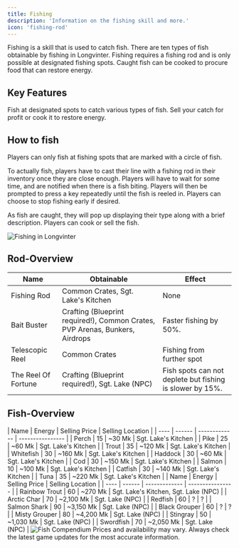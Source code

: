 ```yaml
---
title: Fishing
description: 'Information on the fishing skill and more.'
icon: 'fishing-rod'
---
```


Fishing is a skill that is used to catch fish. There are ten types of fish obtainable by fishing in Longvinter. Fishing requires a fishing rod and is only possible at designated fishing spots. Caught fish can be cooked to procure food that can restore energy.

## Key Features

<CardGroup cols={2}>
  <Card title="Catch Fish" icon="fish">
    Fish at designated spots to catch various types of fish.
  </Card>
  <Card title="Sell or Cook" icon="utensils">
    Sell your catch for profit or cook it to restore energy.
  </Card>
</CardGroup>

## How to fish

Players can only fish at fishing spots that are marked with a circle of fish.

To actually fish, players have to cast their line with a fishing rod in their inventory once they are close enough. Players will have to wait for some time, and are notified when there is a fish biting. Players will then be prompted to press a key repeatedly until the fish is reeled in. Players can choose to stop fishing early if desired.

As fish are caught, they will pop up displaying their type along with a brief description. Players can cook or sell the fish.

<Frame>
  <img src="https://i.imgur.com/369a5K2.png" alt="Fishing in Longvinter" />
</Frame>

## Rod-Overview

| Name | Obtainable | Effect |
| ---- | ---------- | ------ |
| Fishing Rod | Common Crates, Sgt. Lake's Kitchen | None |
| Bait Buster | Crafting (Blueprint required!), Common Crates, PVP Arenas, Bunkers, Airdrops | Faster fishing by 50%. |
| Telescopic Reel | Common Crates| Fishing from further spot |
| The Reel Of Fortune | Crafting (Blueprint required!), Sgt. Lake (NPC) | Fish spots can not deplete but fishing is slower by 15%. |

## Fish-Overview

<Tabs>
  <Tab title="Common Fish">
    | Name | Energy | Selling Price | Selling Location |
    | ---- | ------ | ------------- | ---------------- |
    | Perch | 15 | ~30 Mk | Sgt. Lake's Kitchen |
    | Pike | 25 | ~60 Mk | Sgt. Lake's Kitchen |
    | Trout | 35 | ~120 Mk | Sgt. Lake's Kitchen |
    | Whitefish | 30 | ~160 Mk | Sgt. Lake's Kitchen |
    | Haddock | 30 | ~60 Mk | Sgt. Lake's Kitchen |
    | Cod | 30 | ~150 Mk | Sgt. Lake's Kitchen |
    | Salmon | 10 | ~100 Mk | Sgt. Lake's Kitchen |
    | Catfish | 30 | ~140 Mk | Sgt. Lake's Kitchen |
    | Tuna | 35 | ~220 Mk | Sgt. Lake's Kitchen |
  </Tab>
  <Tab title="Rare Fish">
    | Name | Energy | Selling Price | Selling Location |
    | ---- | ------ | ------------- | ---------------- |
    | Rainbow Trout | 60 | ~270 Mk | Sgt. Lake's Kitchen, Sgt. Lake (NPC) |
    | Arctic Char | 70 | ~2,100 Mk | Sgt. Lake (NPC) |
    | Redfish | 60 | ? | ? |
    | Salmon Shark | 90 | ~3,150 Mk | Sgt. Lake (NPC) |
    | Black Grouper | 60 | ? | ? |
    | Misty Grouper | 80 | ~4,200 Mk | Sgt. Lake (NPC) |
    | Stingray | 50 | ~1,030 Mk | Sgt. Lake (NPC) |
    | Swordfish | 70 | ~2,050 Mk | Sgt. Lake (NPC) |
  </Tab>
</Tabs>


  <img src="https://i.imgur.com/mkuqH1V.png" alt="Fish Compendium" />


<Callout type="info">
  Prices and availability may vary. Always check the latest game updates for the most accurate information.
</Callout>